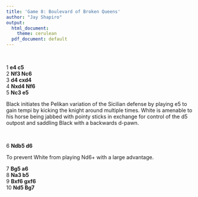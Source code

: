 ---
title: 'Game 8: Boulevard of Broken Queens'
author: "Jay Shapiro"
output: 
  html_document:
    theme: cerulean
  pdf_document: default
---

<br>

1 **e4 c5**<br>
2 **Nf3 Nc6**<br>
3 **d4 cxd4**<br>
4 **Nxd4 Nf6**<br>
5 **Nc3 e5**<br>

Black initiates the Pelikan variation of the Sicilian defense by playing e5 to gain tempi by kicking the knight around multiple times. White is amenable to his horse being jabbed with pointy sticks in exchange for control of the d5 outpost and saddling Black with a backwards d-pawn.

<br>

6 **Ndb5 d6**<br>

To prevent White from playing Nd6+ with a large advantage.<br>

7 **Bg5 a6**<br>
8 **Na3 b5**<br>
9 **Bxf6 gxf6**<br>
10 **Nd5 Bg7**<br>
